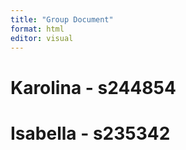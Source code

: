 ```yaml
---
title: "Group Document"
format: html
editor: visual
---
```


# Karolina - s244854

# Isabella - s235342

# 
